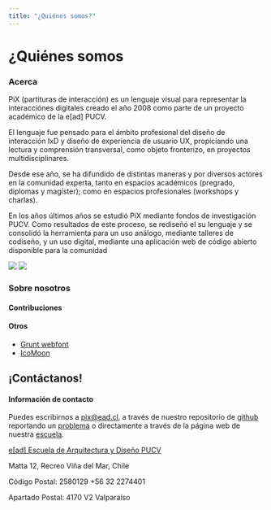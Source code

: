 ```yaml
---
title: "¿Quiénes somos?"
---
```

<Container type="title">
  <h1>¿Quiénes somos</h1>
</Container>
<Container color="turquoise">
    <div className="row">
        <div className="col-md-6">
        <h3>Acerca</h3>
        <p>
          PiX (partituras de interacción) es un lenguaje visual para representar la interacciónes digitales creado el año 2008 como parte de un proyecto académico de la e[ad] PUCV. 
        </p>
        <p>
          El lenguaje fue pensado para el ámbito profesional del diseño de interacción IxD y diseño de experiencia de usuario UX, propiciando una lectura y comprensión transversal, como objeto fronterizo, en proyectos multidisciplinares. 
        </p>
        <p>
          Desde ese año, se ha difundido de distintas maneras y por diversos actores en la comunidad experta, tanto en espacios académicos (pregrado, diplomas y magíster); como en espacios profesionales (workshops y charlas).
        </p>
        <p>
          En los años últimos años se estudió PiX mediante fondos de investigación PUCV. Como resultados de este proceso, se rediseñó el su lenguaje y se consolidó la herramienta para un uso análogo, mediante talleres de codiseño, y un uso digital, mediante una aplicación web de código abierto disponible para la comunidad 
        </p>
      </div>
      <div className="col-md-6">
        <Image src={`disenadores-usando-partituras-de-interaccion.png`} />
        <Image src={`pix-acerca.png`} />
      </div>
    </div>
</Container>
<Container color="light-gray" name="about-us">
  <h3>Sobre nosotros</h3>
  <h4 className="has-color-turquoise">Contribuciones</h4>

  <Contributors />
  <h4 className="has-color-orange">Otros</h4>
  <ul>
    <li><a href="#">Grunt webfont</a></li>
    <li><a href="#">IcoMoon</a></li>
  </ul>
</Container>
<Container>
<h2 className="has-color-orange" id="contacto">¡Contáctanos!</h2>
<h4 className="has-color-turquoise">Información de contacto</h4>

<p>Puedes escribirnos a <a href="mailto:pix@ead.cl">pix@ead.cl</a>, a través de  nuestro repositorio de <a href="https://github.com/eadpucv/pix" target="_blank" rel="noreferer">github</a> reportando un <a href="https://github.com/eadpucv/pix/issues" target="_blank" rel="noreferer">problema</a> o directamente a través de la página web de nuestra <a href="https://ead.pucv.cl" target="_blank" rel="noreferer">escuela</a>.</p>

<p>
  <a href="https://ead.pucv.cl">e[ad] Escuela de Arquitectura y Diseño PUCV </a>
</p>

<p>
  Matta 12, Recreo Viña del Mar, Chile 
</p>
<p>
  Código Postal: 2580129 +56 32 2274401 
</p>
<p>
  Apartado Postal: 4170 V2 Valparaíso
</p>
</Container>
